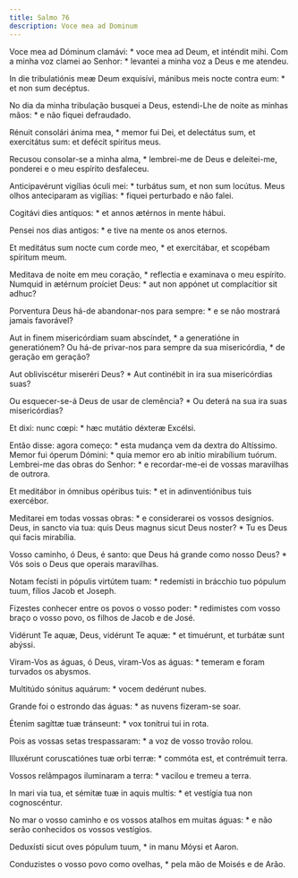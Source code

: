```yaml
---
title: Salmo 76
description: Voce mea ad Dominum
---
```


<div class="side-by-side not-content">

Voce mea ad Dóminum clamávi: * voce mea ad Deum, et inténdit mihi.
  Com a minha voz clamei ao Senhor: * levantei a minha voz a Deus e me
    atendeu.

In die tribulatiónis meæ Deum exquisívi, mánibus meis nocte contra eum: * et
    non sum decéptus.

No dia da minha tribulação busquei a Deus, estendi-Lhe de noite as minhas
    mãos: * e não fiquei defraudado.

Rénuit consolári ánima mea, * memor fui Dei, et delectátus sum, et
    exercitátus sum: et defécit spíritus meus.

Recusou consolar-se a minha alma, * lembrei-me de Deus e deleitei-me,
    ponderei e o meu espírito desfaleceu.

Anticipavérunt vigílias óculi mei: * turbátus sum, et non sum locútus.
  Meus olhos anteciparam as vigílias: * fiquei perturbado e não falei.

Cogitávi dies antíquos: * et annos ætérnos in mente hábui.

Pensei nos dias antigos: * e tive na mente os anos eternos.

Et meditátus sum nocte cum corde meo, * et exercitábar, et scopébam spíritum
    meum.

Meditava de noite em meu coração, * reflectia e examinava o meu espírito.
  Numquid in ætérnum proíciet Deus: * aut non appónet ut complacítior sit
    adhuc?

Porventura Deus há-de abandonar-nos para sempre: * e se não mostrará jamais
    favorável?

Aut in finem misericórdiam suam abscíndet, * a generatióne in generatiónem?
  Ou há-de privar-nos para sempre da sua misericórdia, * de geração em
    geração?

Aut obliviscétur miseréri Deus? * Aut continébit in ira sua misericórdias
    suas?

Ou esquecer-se-á Deus de usar de clemência? * Ou deterá na sua ira suas
    misericórdias?

Et dixi: nunc cœpi: * hæc mutátio déxteræ Excélsi.

Então disse: agora começo: * esta mudança vem da dextra do Altíssimo.
  Memor fui óperum Dómini: * quia memor ero ab inítio mirabílium tuórum.
  Lembrei-me das obras do Senhor: * e recordar-me-ei de vossas maravilhas de
    outrora.

Et meditábor in ómnibus opéribus tuis: * et in adinventiónibus tuis
    exercébor.

Meditarei em todas vossas obras: * e considerarei os vossos desígnios.
  Deus, in sancto via tua: quis Deus magnus sicut Deus noster? * Tu es Deus
    qui facis mirabília.

Vosso caminho, ó Deus, é santo: que Deus há grande como nosso Deus? * Vós
    sois o Deus que operais maravilhas.

Notam fecísti in pópulis virtútem tuam: * redemísti in brácchio tuo pópulum
    tuum, fílios Jacob et Joseph.

Fizestes conhecer entre os povos o vosso poder: * redimistes com vosso braço
    o vosso povo, os filhos de Jacob e de José.

Vidérunt Te aquæ, Deus, vidérunt Te aquæ: * et timuérunt, et turbátæ sunt
    abýssi.

Viram-Vos as águas, ó Deus, viram-Vos as águas: * temeram e foram turvados
    os abysmos.

Multitúdo sónitus aquárum: * vocem dedérunt nubes.

Grande foi o estrondo das águas: * as nuvens fizeram-se soar.

Étenim sagíttæ tuæ tránseunt: * vox tonítrui tui in rota.

Pois as vossas setas trespassaram: * a voz de vosso trovão rolou.

Illuxérunt coruscatiónes tuæ orbi terræ: * commóta est, et contrémuit terra.

Vossos relâmpagos iluminaram a terra: * vacilou e tremeu a terra.

In mari via tua, et sémitæ tuæ in aquis multis: * et vestígia tua non
    cognoscéntur.

No mar o vosso caminho e os vossos atalhos em muitas águas: * e não serão
    conhecidos os vossos vestígios.

Deduxísti sicut oves pópulum tuum, * in manu Móysi et Aaron.

Conduzistes o vosso povo como ovelhas, * pela mão de Moisés e de Arão.

</div>
